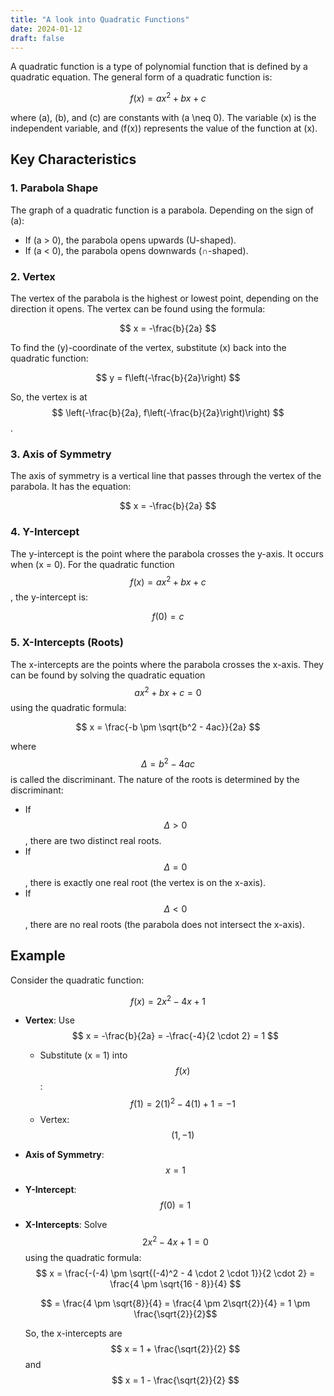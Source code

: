 ```yaml
---
title: "A look into Quadratic Functions"
date: 2024-01-12
draft: false
---
```


A quadratic function is a type of polynomial function that is defined by a quadratic equation. The general form of a quadratic function is:

$$
f(x) = ax^2 + bx + c
$$

where \(a\), \(b\), and \(c\) are constants with \(a \neq 0\). The variable \(x\) is the independent variable, and \(f(x)\) represents the value of the function at \(x\).

## Key Characteristics

### 1. **Parabola Shape**

The graph of a quadratic function is a parabola. Depending on the sign of \(a\):

- If \(a > 0\), the parabola opens upwards (U-shaped).
- If \(a < 0\), the parabola opens downwards (∩-shaped).

### 2. **Vertex**

The vertex of the parabola is the highest or lowest point, depending on the direction it opens. The vertex can be found using the formula:

$$
x = -\frac{b}{2a}
$$

To find the \(y\)-coordinate of the vertex, substitute \(x\) back into the quadratic function:

$$
y = f\left(-\frac{b}{2a}\right)
$$

So, the vertex is at $$ \left(-\frac{b}{2a}, f\left(-\frac{b}{2a}\right)\right) $$.

### 3. **Axis of Symmetry**

The axis of symmetry is a vertical line that passes through the vertex of the parabola. It has the equation:

$$
x = -\frac{b}{2a}
$$

### 4. **Y-Intercept**

The y-intercept is the point where the parabola crosses the y-axis. It occurs when \(x = 0\). For the quadratic function $$ f(x) = ax^2 + bx + c $$, the y-intercept is:

$$
f(0) = c
$$

### 5. **X-Intercepts (Roots)**

The x-intercepts are the points where the parabola crosses the x-axis. They can be found by solving the quadratic equation $$ ax^2 + bx + c = 0 $$ using the quadratic formula:

$$
x = \frac{-b \pm \sqrt{b^2 - 4ac}}{2a}
$$

where $$ \Delta = b^2 - 4ac $$ is called the discriminant. The nature of the roots is determined by the discriminant:

- If $$ \Delta > 0 $$, there are two distinct real roots.
- If $$ \Delta = 0 $$, there is exactly one real root (the vertex is on the x-axis).
- If $$ \Delta < 0 $$, there are no real roots (the parabola does not intersect the x-axis).

## Example

Consider the quadratic function:

$$
f(x) = 2x^2 - 4x + 1
$$

- **Vertex**: Use $$ x = -\frac{b}{2a} = -\frac{-4}{2 \cdot 2} = 1 $$

  - Substitute \(x = 1\) into $$ f(x) $$:
    $$ f(1) = 2(1)^2 - 4(1) + 1 = -1 $$
  - Vertex: $$ (1, -1) $$

- **Axis of Symmetry**: $$ x = 1 $$

- **Y-Intercept**: $$ f(0) = 1 $$

- **X-Intercepts**: Solve $$ 2x^2 - 4x + 1 = 0 $$ using the quadratic formula:
  $$ x = \frac{-(-4) \pm \sqrt{(-4)^2 - 4 \cdot 2 \cdot 1}}{2 \cdot 2} = \frac{4 \pm \sqrt{16 - 8}}{4} $$

  $$ = \frac{4 \pm \sqrt{8}}{4} = \frac{4 \pm 2\sqrt{2}}{4} = 1 \pm \frac{\sqrt{2}}{2}$$

  So, the x-intercepts are $$ x = 1 + \frac{\sqrt{2}}{2} $$ and $$ x = 1 - \frac{\sqrt{2}}{2} $$
